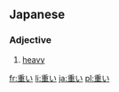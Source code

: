 ==Japanese==
{{ja-kanjitab|重}}
===Adjective===
{{ja-adj|kk|decl=i|hira=おもい|rom=omoi}}

# [[heavy]]

[[fr:重い]]
[[li:重い]]
[[ja:重い]]
[[pl:重い]]
